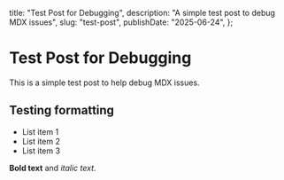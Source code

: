   title: "Test Post for Debugging",
  description: "A simple test post to debug MDX issues",
  slug: "test-post",
  publishDate: "2025-06-24",
};

# Test Post for Debugging

This is a simple test post to help debug MDX issues.

## Testing formatting

- List item 1
- List item 2
- List item 3

**Bold text** and *italic text*.
